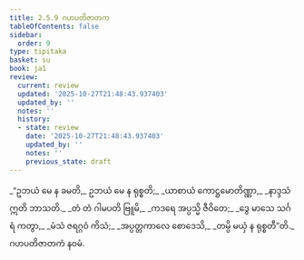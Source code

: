 ```yaml
---
title: 2.5.9 ဂဟပတိဇာတက
tableOfContents: false
sidebar:
  order: 9
type: tipitaka
basket: su
book: ja1
review:
  current: review
  updated: '2025-10-27T21:48:43.937403'
  updated_by: ''
  notes: ''
  history:
  - state: review
    date: '2025-10-27T21:48:43.937403'
    updated_by: ''
    notes: ''
    previous_state: draft
---
```



<ReviewStatus review={frontmatter.review} showDetails={true} />

<HypothesisAnnotation frontmatter={frontmatter} />

<DynamicBreadcrumb />

<Division number="97" book="ja1" e="ch" v="22" p="52">

<Paragraph number="494" type="verses" book="ja1">
_“ဥဘယံ မေ န ခမတိ,_  
ဥဘယံ မေ န ရုစ္စတိ;_  
_ယာစာယံ ကောဋ္ဌမောတိဏ္ဏာ,_  
_နာဒ္ဒသံ ဣတိ ဘာသတိ._  

</Paragraph>

</Division>
<Division number="98" book="ja1" e="ch" v="22" p="52">

<Paragraph number="495" type="verses" book="ja1">
_တံ တံ ဂါမပတိ ဗြူမိ,_  
_ကဒရေ အပ္ပသ္မိ ဇီဝိတေ;_  
_ဒွေ မာသေ သင်္ဂရံ ကတွာ,_  
_မံသံ ဇရဂ္ဂဝံ ကိသံ;_  
_အပ္ပတ္တကာလေ စောဒေသိ,_  
_တမ္ပိ မယှံ န ရုစ္စတီ”တိ._  


</Paragraph>
</Division>

<Paragraph number="496" type="center" book="ja1">
ဂဟပတိဇာတကံ နဝမံ.
</Paragraph>